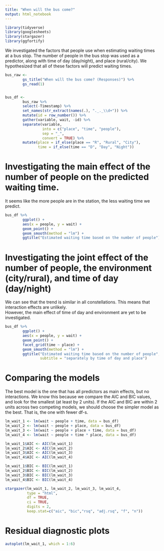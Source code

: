 ```yaml
---
title: "When will the bus come?"
output: html_notebook
---
```


```r
library(tidyverse)
library(googlesheets)
library(stargazer)
library(ggfortify)
```

We investigated the factors that people use when estimating waiting times at a bus stop. The number of people in the bus stop was used as a predictor, along with time of day (day/night), and place (rural/city).
We hypothesized that all of these factors will predict waiting times.

```r
bus_raw <-    
        gs_title("When will the bus come? (Responses)") %>% 
        gs_read(1)


bus_df <-
        bus_raw %>% 
        select(-Timestamp) %>% 
        set_names(str_extract(names(.), "._._\\d+")) %>% 
        mutate(id = row_number()) %>% 
        gather(variable, wait, -id) %>% 
        separate(variable, 
                 into = c("place", "time", "people"), 
                 sep = "_", 
                 convert = TRUE) %>% 
        mutate(place = if_else(place == "R", "Rural", "City"),
               time = if_else(time == "D", "Day", "Night"))
```

# Investigating the main effect of the number of people on the predicted waiting time.
It seems like the more people are in the station, the less waiting time we predict.

```r
bus_df %>% 
        ggplot() +
        aes(x = people, y = wait) +
        geom_point() +
        geom_smooth(method = "lm") +
        ggtitle("Estimated waiting time based on the number of people")
```

# Investigating the joint effect of the number of people, the environment (city/rural), and time of day (day/night)
We can see that the trend is similar in all constellations. This means that interaction effects are unlikely.  
However, the main effect of time of day and environment are yet to be investigated.

```r
bus_df %>% 
        ggplot() +
        aes(x = people, y = wait) +
        geom_point() +
        facet_grid(time ~ place) +
        geom_smooth(method = "lm") +
        ggtitle("Estimated waiting time based on the number of people",
                subtitle = "separately by time of day and place")
```

# Comparing the models

The best model is the one that has all predictors as main effects, but no interactions. We know this because we compare the AIC and BIC values, and look for the smallest (at least by 2 units). If the AIC and BIC are within 2 units across two competing models, we should choose the simpler model as the best. That is, the one with fewer df-s.

```r
lm_wait_1 <- lm(wait ~ people + time, data = bus_df)
lm_wait_2 <- lm(wait ~ people + place, data = bus_df)
lm_wait_3 <- lm(wait ~ people + place + time, data = bus_df)
lm_wait_4 <- lm(wait ~ people + time * place, data = bus_df)

lm_wait_1$AIC <- AIC(lm_wait_1)
lm_wait_2$AIC <- AIC(lm_wait_2)
lm_wait_3$AIC <- AIC(lm_wait_3)
lm_wait_4$AIC <- AIC(lm_wait_4)

lm_wait_1$BIC <- BIC(lm_wait_1)
lm_wait_2$BIC <- BIC(lm_wait_2)
lm_wait_3$BIC <- BIC(lm_wait_3)
lm_wait_4$BIC <- BIC(lm_wait_4)

stargazer(lm_wait_1, lm_wait_2, lm_wait_3, lm_wait_4,
          type = "html",
          df = TRUE,
          ci = TRUE,
          digits = 2,
          keep.stat=c("aic", "bic","rsq", "adj.rsq", "f", "n"))
```

# Residual diagnostic plots

```r

autoplot(lm_wait_1, which = 1:6)

```

